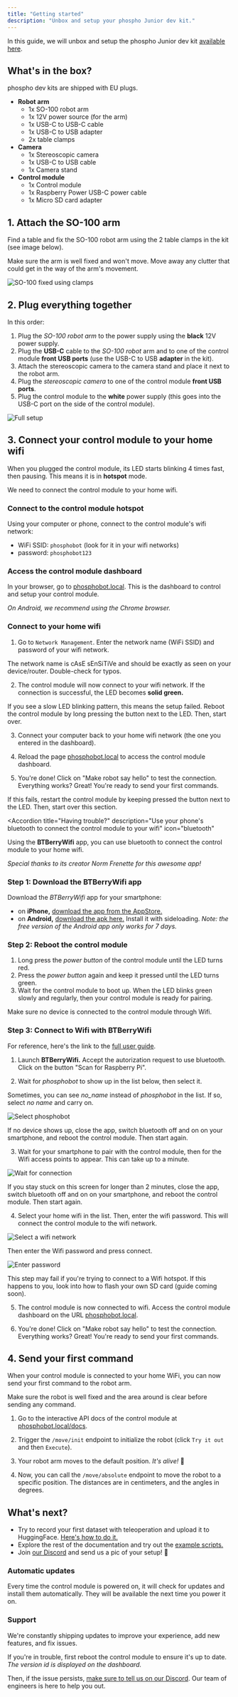 ```yaml
---
title: "Getting started"
description: "Unbox and setup your phospho Junior dev kit."
---
```


In this guide, we will unbox and setup the phospho Junior dev kit [available here](https://robots.phospho.ai).

## What's in the box?

<Info>phospho dev kits are shipped with EU plugs.</Info>

- **Robot arm**
    - 1x SO-100 robot arm 
    - 1x 12V power source (for the arm)
    - 1x USB-C to USB-C cable
    - 1x USB-C to USB adapter
    - 2x table clamps
- **Camera**
    - 1x Stereoscopic camera
    - 1x USB-C to USB cable
    - 1x Camera stand
- **Control module**
    - 1x Control module
    - 1x Raspberry Power USB-C power cable
    - 1x Micro SD card adapter

## 1. Attach the SO-100 arm

Find a table and fix the SO-100 robot arm using the 2 table clamps in the kit (see image below). 

<Warning>Make sure the arm is well fixed and won't move. Move away any clutter that could get in the way of the arm's movement.</Warning>

![SO-100 fixed using clamps](/assets/so100clamps.jpg)

## 2. Plug everything together

In this order:

1. Plug the _SO-100 robot arm_ to the power supply using the **black** 12V power supply.
2. Plug the **USB-C** cable to the _SO-100 robot_ arm and to one of the  control module **front USB ports** (use the USB-C to USB **adapter** in the kit).
3. Attach the stereoscopic camera to the camera stand and place it next to the robot arm.
4. Plug the _stereoscopic camera_ to one of the control module **front USB ports**. 
5. Plug the control module to the **white** power supply (this goes into the USB-C port on the side of the control module).

![Full setup](/assets/pdk1_plugged.jpg)

## 3. Connect your control module to your home wifi

When you plugged the control module, its LED starts blinking 4 times fast, then pausing. This means it is in **hotspot** mode. 

We need to connect the control module to your home wifi.

### Connect to the control module hotspot

Using your computer or phone, connect to the control module's wifi network:
- WiFi SSID: `phosphobot` (look for it in your wifi networks)
- password: `phosphobot123`

### Access the control module dashboard

In your browser, go to [phosphobot.local](http://phosphobot.local). This is the dashboard to control and setup your control module.

_On Android, we recommend using the Chrome browser._

### Connect to your home wifi

1. Go to `Network Management`. Enter the network name (WiFi SSID) and password of your wifi network. 

<Warning>
The network name is cAsE sEnSiTiVe and should be exactly as seen on your device/router. Double-check for typos.
</Warning>

2. The control module will now connect to your wifi network. If the connection is successful, the LED becomes **solid green.**

<Info>
If you see a slow LED blinking pattern, this means the setup failed. Reboot the control module by long pressing the button next to the LED. Then, start over.
</Info>

3. Connect your computer back to your home wifi network (the one you entered in the dashboard). 

4. Reload the page [phosphobot.local](http://phosphobot.local) to access the control module dashboard. 

5. You're done! Click on "Make robot say hello" to test the connection. Everything works? Great! You're ready to send your first commands.

If this fails, restart the control module by keeping pressed the button next to the LED. Then, start over this section.

<Accordion title="Having trouble?"
description="Use your phone's bluetooth to connect the control module to your wifi"
icon="bluetooth"
>

Using the **BTBerryWifi** app, you can use bluetooth to connect the control module to your home wifi. 

_Special thanks to its creator Norm Frenette for this awesome app!_

### Step 1: Download the BTBerryWifi app

Download the _BTBerryWifi_ app for your smartphone:

- on **iPhone,** [download the app from the AppStore.](https://apps.apple.com/us/app/btberrywifi/id1596978011)
- on **Android,** [download the apk here.](https://drive.google.com/drive/folders/12l5lCZS4T8wHfdSLyCGM-hrzh64EM-zo?usp=sharing) Install it with sideloading. _Note: the free version of the Android app only works for 7 days._

### Step 2: Reboot the control module

1. Long press the _power button_ of the control module until the LED turns red.
2. Press the _power button_ again and keep it pressed until the LED turns green.
3. Wait for the control module to boot up. When the LED blinks green slowly and regularly, then your control module is ready for pairing.

<Warning>
Make sure no device is connected to the control module through Wifi.
</Warning>

### Step 3: Connect to Wifi with BTBerryWifi

<Info>For reference, here's the link to the [full user guide](https://www.btberrywifi.com/).</Info>

1. Launch **BTBerryWifi.** Accept the autorization request to use bluetooth. Click on the button "Scan for Raspberry Pi".

2. Wait for _phosphobot_ to show up in the list below, then select it. 

<Note>Sometimes, you can see _no_name_ instead of _phosphobot_ in the list. If so, select _no name_ and carry on.</Note>

![Select phosphobot](/assets/rpi-1.png)

If no device shows up, close the app, switch bluetooth off and on on your smartphone, and reboot the control module. Then start again.

3. Wait for your smartphone to pair with the control module, then for the Wifi access points to appear. This can take up to a minute.

![Wait for connection](/assets/rpi-2.png)

If you stay stuck on this screen for longer than 2 minutes, close the app, switch bluetooth off and on on your smartphone, and reboot the control module. Then start again.

4. Select your home wifi in the list. Then, enter the wifi password. This will connect the control module to the wifi network.

![Select a wifi network](/assets/rpi-3.png)

Then enter the Wifi password and press connect.

![Enter password](/assets/rpi-4.png)

<Note>This step may fail if you're trying to connect to a Wifi hotspot. If this happens to you, look into how to flash your own SD card (guide coming soon).</Note>

5. The control module is now connected to wifi. Access the control module dashboard on the URL [phosphobot.local](http://phosphobot.local). 

6. You're done! Click on "Make robot say hello" to test the connection. Everything works? Great! You're ready to send your first commands.

</Accordion>

## 4. Send your first command

When your control module is connected to your home WiFi, you can now send your first command to the robot arm.

<Warning>Make sure the robot is well fixed and the area around is clear before sending any command.</Warning>

1. Go to the interactive API docs of the control module at [phosphobot.local/docs](http://phosphobot.local/docs). 

2. Trigger the `/move/init` endpoint to initialize the robot (click `Try it out` and then `Execute`). 

3. Your robot arm moves to the default position. _It's alive!_ 🎉

4. Now, you can call the `/move/absolute` endpoint to move the robot to a specific position. The distances are in centimeters, and the angles in degrees.

## What's next?

- Try to record your first dataset with teleoperation and upload it to HuggingFace. [Here's how to do it.](/learn/ai-models)
- Explore the rest of the documentation and try out the [example scripts.](/examples)
- Join [our Discord](https://discord.gg/cbkggY6NSK) and send us a pic of your setup! 💚

### Automatic updates

Every time the control module is powered on, it will check for updates and install them automatically. They will be available the next time you power it on.

### Support

We're constantly shipping updates to improve your experience, add new features, and fix issues.

If you're in trouble, first reboot the control module to ensure it's up to date. _The version id is displayed on the dashboard._

Then, if the issue persists, [make sure to tell us on our Discord](https://discord.gg/cbkggY6NSK). Our team of engineers is here to help you out.